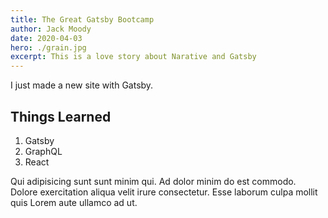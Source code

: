 ```yaml
---
title: The Great Gatsby Bootcamp
author: Jack Moody
date: 2020-04-03
hero: ./grain.jpg
excerpt: This is a love story about Narative and Gatsby
---
```


I just made a new site with Gatsby.

## Things Learned

1. Gatsby
2. GraphQL
3. React

Qui adipisicing sunt sunt minim qui. Ad dolor minim do est commodo. Dolore exercitation aliqua velit irure consectetur. Esse laborum culpa mollit quis Lorem aute ullamco ad ut.
